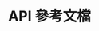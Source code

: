 ---
source-updated-at: 2025-05-16T04:52:11.000Z
translation-updated-at: 2025-05-25T20:32:54.536Z
title: API 參考文檔
description: 關於 Pages Router 的 Next.js API 參考文檔。
---